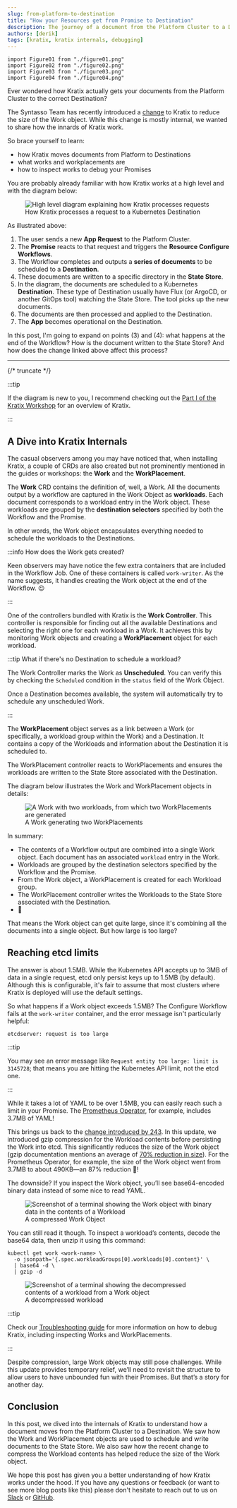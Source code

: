 ```yaml
---
slug: from-platform-to-destination
title: "How your Resources get from Promise to Destination"
description: The journey of a document from the Platform Cluster to a Destination
authors: [derik]
tags: [kratix, kratix internals, debugging]
---
```


```mdx-code-block
import Figure01 from "./figure01.png"
import Figure02 from "./figure02.png"
import Figure03 from "./figure03.png"
import Figure04 from "./figure04.png"
```

Ever wondered how Kratix actually gets your documents from the Platform Cluster
to the correct Destination?

The Syntasso Team has recently introduced a
[change](https://github.com/syntasso/kratix/pull/243) to
Kratix to reduce the size of the Work object. While this change is mostly
internal, we wanted to share how the innards of Kratix work.

So brace yourself to learn:
- how Kratix moves documents from Platform to Destinations
- what works and workplacements are
- how to inspect works to debug your Promises

You are probably already familiar with how Kratix works at a high level and with
the diagram below:

<figure className="diagram">
  <img className="large" src={Figure01} alt="High level diagram explaining how
Kratix processes requests" />

  <figcaption>How Kratix processes a request to a Kubernetes Destination</figcaption>
</figure>

As illustrated above:

1. The user sends a new **App Request** to the Platform Cluster.
2. The **Promise** reacts to that request and triggers the **Resource Configure
   Workflows**.
3. The Workflow completes and outputs a **series of documents** to be scheduled
   to a **Destination**.
4. These documents are written to a specific directory in the **State Store**.
5. In the diagram, the documents are scheduled to a Kubernetes **Destination**.
   These type of Destination usually have Flux (or ArgoCD, or another GitOps
   tool) watching the State Store. The tool picks up the new documents.
6. The documents are then processed and applied to the Destination.
7. The **App** becomes operational on the Destination.

In this post, I'm going to expand on points (3) and (4): what happens at the end
of the Workflow? How is the document written to the State Store? And how does
the change linked above affect this process?

---

{/* truncate */}

:::tip

If the diagram is new to you, I recommend checking out the [Part I of the
Kratix Workshop](http://localhost:3000/workshop/part-i/intro) for an overview of
Kratix.

:::

## A Dive into Kratix Internals

The casual observers among you may have noticed that, when installing Kratix, a
couple of CRDs are also created but not prominently mentioned in the guides
or workshops: the **Work** and the **WorkPlacement**.

The **Work** CRD contains the definition of, well, a Work. All the documents
output by a workflow are captured in the Work Object as **workloads**. Each
document corresponds to a workload entry in the Work object. These workloads are
grouped by the **destination selectors** specified by both the Workflow and the
Promise.

In other words, the Work object encapsulates everything needed to schedule the
workloads to the Destinations.

:::info How does the Work gets created?

Keen observers may have notice the few extra containers that are included in the
Workflow Job. One of these containers is called `work-writer`. As the name
suggests, it handles creating the Work object at the end of the Workflow. 😉

:::

One of the controllers bundled with Kratix is the **Work Controller**. This
controller is responsible for finding out all the available Destinations and
selecting the right one for each workload in a Work. It achieves this by
monitoring Work objects and creating a **WorkPlacement** object for each
workload.

:::tip What if there's no Destination to schedule a workload?

The Work Controller marks the Work as **Unscheduled**. You can verify this by
checking the `Scheduled` condition in the `status` field of the Work Object.

Once a Destination becomes available, the system will automatically try to
schedule any unscheduled Work.

:::

The **WorkPlacement** object serves as a link between a Work (or specifically, a
workload group within the Work) and a Destination. It contains a copy of the
Workloads and information about the Destination it is scheduled to.

The WorkPlacement controller reacts to WorkPlacements and ensures the workloads
are written to the State Store associated with the Destination.

The diagram below illustrates the Work and WorkPlacement objects in details:

<figure className="diagram">
  <img className="large" src={Figure02} alt="A Work with two workloads, from
    which two WorkPlacements are generated" />

  <figcaption>A Work generating two WorkPlacements</figcaption>
</figure>

In summary:

* The contents of a Workflow output are combined into a single Work object. Each
  document has an associated `workload` entry in the Work.
* Workloads are grouped by the destination selectors specified by the Workflow
  and the Promise.
* From the Work object, a WorkPlacement is created for each Workload group.
* The WorkPlacement controller writes the Workloads to the State Store
  associated with the Destination.
* 🎉

That means the Work object can get quite large, since it's combining all the
documents into a single object. But how large is too large?

## Reaching etcd limits

The answer is about 1.5MB. While the Kubernetes API accepts up to 3MB of data in
a single request, etcd only persist keys up to 1.5MB (by default). Although this
is configurable, it's fair to assume that most clusters where Kratix is deployed
will use the default settings.

So what happens if a Work object exceeds 1.5MB? The Configure Workflow fails at
the `work-writer` container, and the error message isn't particularly helpful:

```shell-session
etcdserver: request is too large
```

:::tip

You may see an error message like `Request entity too large: limit is
3145728`; that means you are hitting the Kubernetes API limit, not the etcd
one.

:::

While it takes a lot of YAML to be over 1.5MB, you can easily reach such a limit
in your Promise. The [Prometheus
Operator](https://github.com/prometheus-operator/prometheus-operator), for
example, includes 3.7MB of YAML!

This brings us back to the [change introduced by
243](https://github.com/syntasso/kratix/pull/243). In this update, we introduced
gzip compression for the Workload contents before persisting the Work into etcd.
This significantly reduces the size of the Work object (gzip documentation
mentions an average of [70% reduction in
size](https://www.gnu.org/software/gzip/manual/gzip.html)). For the Prometheus
Operator, for example, the size of the Work object went from 3.7MB to about
490KB—an 87% reduction 🎉!

The downside? If you inspect the Work object, you’ll see base64-encoded binary
data instead of some nice to read YAML.

<figure className="diagram">
  <img className="large" src={Figure03} alt="Screenshot of a terminal showing
  the Work object with binary data in the contents of a Workload" />

  <figcaption>A compressed Work Object</figcaption>
</figure>

You can still read it though. To inspect a workload’s contents, decode the
base64 data, then unzip it using this command:

```shell-session
kubectl get work <work-name> \
  -o jsonpath='{.spec.workloadGroups[0].workloads[0].content}' \
  | base64 -d \
  | gzip -d
```

<figure className="diagram">
  <img className="large" src={Figure04} alt="Screenshot of a terminal showing
  the decompressed contents of a workload from a Work object" />

  <figcaption>A decompressed workload</figcaption>
</figure>

:::tip

Check our [Troubleshooting guide](/main/troubleshooting) for more information on
how to debug Kratix, including inspecting Works and WorkPlacements.

:::

Despite compression, large Work objects may still pose challenges. While this
update provides temporary relief, we’ll need to revisit the structure to allow
users to have unbounded fun with their Promises. But that’s a story for another
day.

## Conclusion

In this post, we dived into the internals of Kratix to understand how a
document moves from the Platform Cluster to a Destination. We saw how the
Work and WorkPlacement objects are used to schedule and write documents to the
State Store. We also saw how the recent change to compress the Workload
contents has helped reduce the size of the Work object.

We hope this post has given you a better understanding of how Kratix works under
the hood. If you have any questions or feedback (or want to see more blog posts
like this) please don't hesitate to reach out to us on
[Slack](https://kratixworkspace.slack.com/) or
[GitHub](https://github.com/syntasso/kratix).
